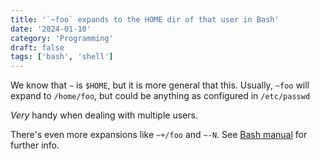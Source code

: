 ```yaml
---
title: '`~foo` expands to the HOME dir of that user in Bash'
date: '2024-01-10'
category: 'Programming'
draft: false
tags: ['bash', 'shell']
---
```


We know that `~` is `$HOME`, but it is more general that this. Usually, `~foo` will expand to `/home/foo`, but could be anything as configured in `/etc/passwd`

_Very_ handy when dealing with multiple users.

There's even more expansions like `~+/foo` and `~-N`. See [Bash manual](https://www.gnu.org/software/bash/manual/html_node/Tilde-Expansion.html) for further info.
